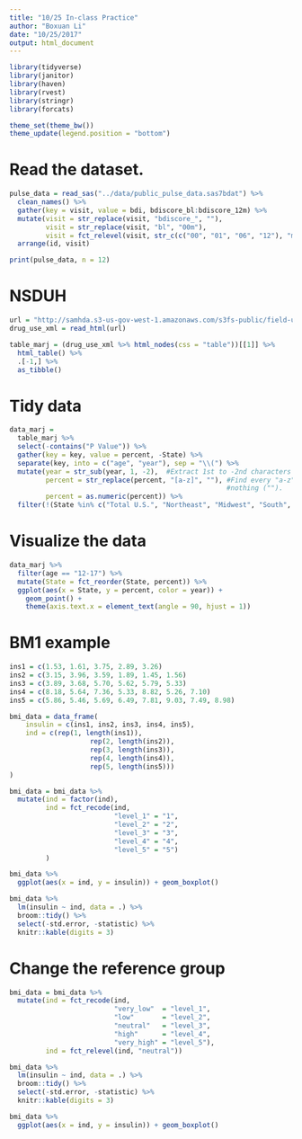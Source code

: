 ```yaml
---
title: "10/25 In-class Practice"
author: "Boxuan Li"
date: "10/25/2017"
output: html_document
---
```

```r
library(tidyverse)
library(janitor)
library(haven)
library(rvest)
library(stringr)
library(forcats)

theme_set(theme_bw())
theme_update(legend.position = "bottom")
```

# Read the dataset.
```r
pulse_data = read_sas("../data/public_pulse_data.sas7bdat") %>%
  clean_names() %>%
  gather(key = visit, value = bdi, bdiscore_bl:bdiscore_12m) %>%
  mutate(visit = str_replace(visit, "bdiscore_", ""),
         visit = str_replace(visit, "bl", "00m"),
         visit = fct_relevel(visit, str_c(c("00", "01", "06", "12"), "m"))) %>% #This time we relevel the factors.
  arrange(id, visit)

print(pulse_data, n = 12)
```

# NSDUH
```r
url = "http://samhda.s3-us-gov-west-1.amazonaws.com/s3fs-public/field-uploads/2k15StateFiles/NSDUHsaeShortTermCHG2015.htm"
drug_use_xml = read_html(url)

table_marj = (drug_use_xml %>% html_nodes(css = "table"))[[1]] %>%
  html_table() %>%
  .[-1,] %>%
  as_tibble()
```

# Tidy data
```r
data_marj = 
  table_marj %>%
  select(-contains("P Value")) %>%
  gather(key = key, value = percent, -State) %>%
  separate(key, into = c("age", "year"), sep = "\\(") %>%
  mutate(year = str_sub(year, 1, -2),  #Extract 1st to -2nd characters from the whole chr.
         percent = str_replace(percent, "[a-z]", ""), #Find every "a-z" characters and replace them with 
                                                      #nothing (""). 
         percent = as.numeric(percent)) %>%
  filter(!(State %in% c("Total U.S.", "Northeast", "Midwest", "South", "West")))
```

# Visualize the data
```r
data_marj %>%
  filter(age == "12-17") %>% 
  mutate(State = fct_reorder(State, percent)) %>% 
  ggplot(aes(x = State, y = percent, color = year)) + 
    geom_point() + 
    theme(axis.text.x = element_text(angle = 90, hjust = 1))
```

# BM1 example
```r
ins1 = c(1.53, 1.61, 3.75, 2.89, 3.26)
ins2 = c(3.15, 3.96, 3.59, 1.89, 1.45, 1.56)
ins3 = c(3.89, 3.68, 5.70, 5.62, 5.79, 5.33)
ins4 = c(8.18, 5.64, 7.36, 5.33, 8.82, 5.26, 7.10)
ins5 = c(5.86, 5.46, 5.69, 6.49, 7.81, 9.03, 7.49, 8.98)

bmi_data = data_frame(
    insulin = c(ins1, ins2, ins3, ins4, ins5),
    ind = c(rep(1, length(ins1)),
                    rep(2, length(ins2)),
                    rep(3, length(ins3)),
                    rep(4, length(ins4)),
                    rep(5, length(ins5)))
)

bmi_data = bmi_data %>% 
  mutate(ind = factor(ind), 
         ind = fct_recode(ind,
                          "level_1" = "1",
                          "level_2" = "2",
                          "level_3" = "3",
                          "level_4" = "4",
                          "level_5" = "5")
         )

bmi_data %>% 
  ggplot(aes(x = ind, y = insulin)) + geom_boxplot()
```

```r
bmi_data %>% 
  lm(insulin ~ ind, data = .) %>% 
  broom::tidy() %>% 
  select(-std.error, -statistic) %>% 
  knitr::kable(digits = 3)
```


# Change the reference group
```r
bmi_data = bmi_data %>% 
  mutate(ind = fct_recode(ind,
                          "very_low"  = "level_1",
                          "low"       = "level_2",
                          "neutral"   = "level_3",
                          "high"      = "level_4",
                          "very_high" = "level_5"),
         ind = fct_relevel(ind, "neutral"))

bmi_data %>% 
  lm(insulin ~ ind, data = .) %>% 
  broom::tidy() %>% 
  select(-std.error, -statistic) %>% 
  knitr::kable(digits = 3)
```

```r
bmi_data %>% 
  ggplot(aes(x = ind, y = insulin)) + geom_boxplot()
```